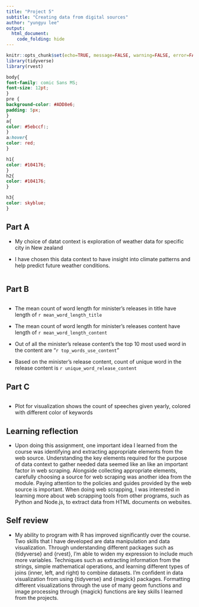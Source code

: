 ```yaml
---
title: "Project 5"
subtitle: "Creating data from digital sources"
author: "yungyu lee"
output:
  html_document:
    code_folding: hide
---
```


```r
knitr::opts_chunk$set(echo=TRUE, message=FALSE, warning=FALSE, error=FALSE)
library(tidyverse)
library(rvest)
```

```css
body{
font-family: comic Sans MS;
font-size: 12pt;
}
pre {
background-color: #ADD8e6;
padding: 5px;
}
a{
color: #5ebccf:;
}
a:hover{
color: red;
}

h1{
color: #104176;
}
h2{
color: #104176;
}

h3{
color: skyblue;
}
```
## Part A
* My choice of datat context is exploration of weather data for specific city in New zealand

* I have chosen this data context to have insight into climate patterns and help predict future weather conditions. 

```r

```
##  Part B

```r

```

* The mean count of word length for minister's releases in title have length of `r mean_word_length_title`

* The mean count of word length for minister's releases content have length of `r mean_word_length_content`

* Out of all the minister's release content's the top 10 most used word in the content are "`r top_words_use_content`"

* Based on the minister's release content, count of unique word in the release content is `r unique_word_release_content`



## Part C
```r

```

* Plot for visualization shows the count of speeches given yearly, colored with different color of keywords


## Learning reflection 
* Upon doing this assignment, one important idea I learned from the course was identifying and extracting appropriate elements from the web source. Understanding the key elements required for the purpose of data context to gather needed data seemed like an like an important factor in web scraping. Alongside collecting appropriate elements, carefully choosing a source for web scraping was another idea from the module. Paying attention to the policies and guides provided by the web source is important. When doing web scrapping, I was interested in learning more about web scrapping tools from other programs, such as Python and Node.js, to extract data from HTML documents on websites.

## Self review    
* My ability to program with R has improved significantly over the course. Two skills that I have developed are data manipulation and data visualization. Through understanding different packages such as {tidyverse} and {rvest}, I'm able to widen my expression to include much more variables. Techniques such as extracting information from the strings, simple mathematical operations, and learning different types of joins (inner, left, and right) to combine datasets. I'm confident in data visualization from using {tidyverse} and {magick} packages. Formatting different visualizations through the use of many geom functions and image processing through {magick} functions are key skills I learned from the projects.



